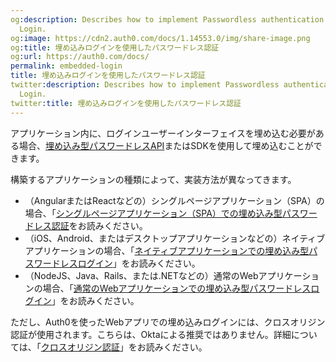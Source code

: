 ```yaml
---
og:description: Describes how to implement Passwordless authentication with Universal
  Login.
og:image: https://cdn2.auth0.com/docs/1.14553.0/img/share-image.png
og:title: 埋め込みログインを使用したパスワードレス認証
og:url: https://auth0.com/docs/
permalink: embedded-login
title: 埋め込みログインを使用したパスワードレス認証
twitter:description: Describes how to implement Passwordless authentication with Universal
  Login.
twitter:title: 埋め込みログインを使用したパスワードレス認証
---
```


アプリケーション内に、ログインユーザーインターフェイスを埋め込む必要がある場合、[埋め込み型パスワードレスAPI](/relevant-api-endpoints)またはSDKを使用して埋め込むことができます。

構築するアプリケーションの種類によって、実装方法が異なってきます。

* （AngularまたはReactなどの）シングルページアプリケーション（SPA）の場合、「[シングルページアプリケーション（SPA）での埋め込み型パスワードレス認証](/spa)をお読みください。
* （iOS、Android、またはデスクトップアプリケーションなどの）ネイティブアプリケーションの場合、「[ネイティブアプリケーションでの埋め込み型パスワードレスログイン](/native)」をお読みください。
* （NodeJS、Java、Rails、または.NETなどの）通常のWebアプリケーションの場合、「[通常のWebアプリケーションでの埋め込み型パスワードレスログイン](/webapps)」をお読みください。

ただし、Auth0を使ったWebアプリでの埋め込みログインには、クロスオリジン認証が使用されます。こちらは、Oktaによる推奨ではありません。詳細については、「[クロスオリジン認証](/login/cross-origin-authentication)」をお読みください。